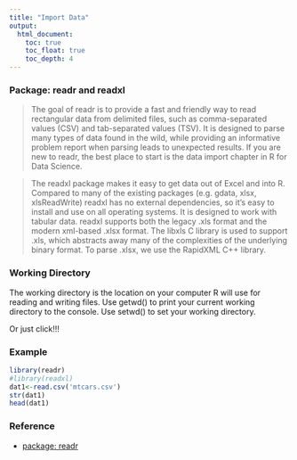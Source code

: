 ```yaml
---
title: "Import Data"
output:
  html_document:
    toc: true
    toc_float: true
    toc_depth: 4
---
```


### Package: readr and readxl

> The goal of readr is to provide a fast and friendly way to read rectangular data from delimited files, such as comma-separated values (CSV) and tab-separated values (TSV). It is designed to parse many types of data found in the wild, while providing an informative problem report when parsing leads to unexpected results. If you are new to readr, the best place to start is the data import chapter in R for Data Science.

> The readxl package makes it easy to get data out of Excel and into R. Compared to many of the existing packages (e.g. gdata, xlsx, xlsReadWrite) readxl has no external dependencies, so it’s easy to install and use on all operating systems. It is designed to work with tabular data. readxl supports both the legacy .xls format and the modern xml-based .xlsx format. The libxls C library is used to support .xls, which abstracts away many of the complexities of the underlying binary format. To parse .xlsx, we use the RapidXML C++ library.

### Working Directory

The working directory is the location on your computer R will use for reading and writing files. Use getwd() to print your current working directory to the console. Use setwd() to set your working directory.

Or just click!!!

### Example

```r
library(readr)
#library(readxl)
dat1<-read.csv('mtcars.csv')
str(dat1)
head(dat1)
```


### Reference

+ [package: readr](https://readr.tidyverse.org/)
